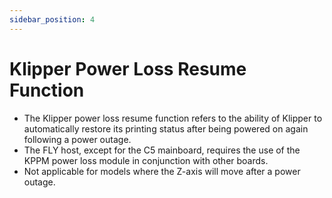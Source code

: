 ```yaml
---
sidebar_position: 4
---
```



# Klipper Power Loss Resume Function

- The Klipper power loss resume function refers to the ability of Klipper to automatically restore its printing status after being powered on again following a power outage.
- The FLY host, except for the C5 mainboard, requires the use of the KPPM power loss module in conjunction with other boards.
- Not applicable for models where the Z-axis will move after a power outage.

<KPPM power_pin="（Replace according to the machine）" />
